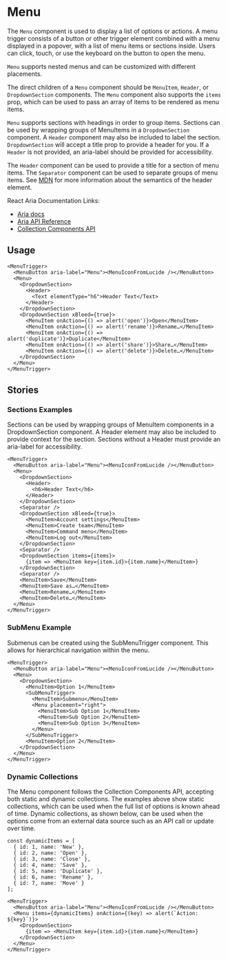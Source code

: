 
<Meta title="Menu" of={MenuStories} />

# Menu

The `Menu` component is used to display a list of options or actions. A menu trigger consists of a button or other trigger element combined with a menu displayed in a popover, with a list of menu items or sections inside. Users can click, touch, or use the keyboard on the button to open the menu.

`Menu` supports nested menus and can be customized with different placements.

The direct children of a `Menu` component should be `MenuItem`, `Header`, or `DropdownSection` components. The `Menu` component also supports the `items` prop, which can be used to pass an array of items to be rendered as menu items.

`Menu` supports sections with headings in order to group items. Sections can be used by wrapping groups of MenuItems in a `DropdownSection` component. A `Header` component may also be included to label the section. `DropdownSection` will accept a title prop to provide a header for you. If a `Header` is not provided, an aria-label should be provided for accessibility.

The `Header` component can be used to provide a title for a section of menu items. The `Separator` component can be used to separate groups of menu items.  See [MDN](https://developer.mozilla.org/en-US/docs/Web/HTML/Element/header) for more information about the semantics of the header element.

React Aria Documentation Links:
- [Aria docs](https://react-spectrum.adobe.com/react-aria/Menu.html)
- [Aria API Reference](https://react-spectrum.adobe.com/react-aria/Menu.html#props)
- [Collection Components API](https://react-spectrum.adobe.com/react-aria/collections.html)

## Usage

```tsx
<MenuTrigger>
  <MenuButton aria-label="Menu"><MenuIconFromLucide /></MenuButton>
  <Menu>
    <DropdownSection>
      <Header>
        <Text elementType="h6">Header Text</Text>
      </Header>
    </DropdownSection>
    <DropdownSection xBleed={true}>
      <MenuItem onAction={() => alert('open')}>Open</MenuItem>
      <MenuItem onAction={() => alert('rename')}>Rename…</MenuItem>
      <MenuItem onAction={() => alert('duplicate')}>Duplicate</MenuItem>
      <MenuItem onAction={() => alert('share')}>Share…</MenuItem>
      <MenuItem onAction={() => alert('delete')}>Delete…</MenuItem>
    </DropdownSection>
  </Menu>
</MenuTrigger>
```
## Stories
<Canvas of={MenuStories.Default} />
<Controls />

### Sections Examples

Sections can be used by wrapping groups of MenuItem components in a DropdownSection component. A Header element may also be included to provide context for the section. Sections without a Header must provide an aria-label for accessibility.

```tsx
<MenuTrigger>
  <MenuButton aria-label="Menu"><MenuIconFromLucide /></MenuButton>
  <Menu>
    <DropdownSection>
      <Header>
        <h6>Header Text</h6>
      </Header>
    </DropdownSection>
    <Separator />
    <DropdownSection xBleed={true}>
      <MenuItem>Account settings</MenuItem>
      <MenuItem>Create team</MenuItem>
      <MenuItem>Command menu</MenuItem>
      <MenuItem>Log out</MenuItem>
    </DropdownSection>
    <Separator />
    <DropdownSection items={items}>
      {item => <MenuItem key={item.id}>{item.name}</MenuItem>}
    </DropdownSection>
    <Separator />
    <MenuItem>Save</MenuItem>
    <MenuItem>Save as…</MenuItem>
    <MenuItem>Rename…</MenuItem>
    <MenuItem>Delete…</MenuItem>
  </Menu>
</MenuTrigger>
```
<Canvas of={MenuStories.WithSections} />

### SubMenu Example
Submenus can be created using the SubMenuTrigger component. This allows for hierarchical navigation within the menu.

```tsx
<MenuTrigger>
  <MenuButton aria-label="Menu"><MenuIconFromLucide /></MenuButton>
  <Menu>
    <DropdownSection>
      <MenuItem>Option 1</MenuItem>
      <SubMenuTrigger>
        <MenuItem>Submenu</MenuItem>
        <Menu placement="right">
          <MenuItem>Sub Option 1</MenuItem>
          <MenuItem>Sub Option 2</MenuItem>
          <MenuItem>Sub Option 3</MenuItem>
        </Menu>
      </SubMenuTrigger>
      <MenuItem>Option 2</MenuItem>
    </DropdownSection>
  </Menu>
</MenuTrigger>
```
<Canvas of={MenuStories.WithSubMenu} />


### Dynamic Collections
The Menu component follows the Collection Components API, accepting both static and dynamic collections. The examples above show static collections, which can be used when the full list of options is known ahead of time. Dynamic collections, as shown below, can be used when the options come from an external data source such as an API call or update over time.
  
```tsx
const dynamicItems = [
  { id: 1, name: 'New' },
  { id: 2, name: 'Open' },
  { id: 3, name: 'Close' },
  { id: 4, name: 'Save' },
  { id: 5, name: 'Duplicate' },
  { id: 6, name: 'Rename' },
  { id: 7, name: 'Move' }
];

<MenuTrigger>
  <MenuButton aria-label="Menu"><MenuIconFromLucide /></MenuButton>
  <Menu items={dynamicItems} onAction={(key) => alert(`Action: ${key}`)}>
    <DropdownSection>
      {item => <MenuItem key={item.id}>{item.name}</MenuItem>}
    </DropdownSection>
  </Menu>
</MenuTrigger>
```
<Canvas of={MenuStories.DynamicCollections} />

